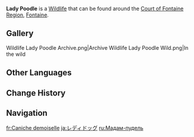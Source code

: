 {{Wildlife Infobox
|image    = Lady Poodle Icon.png
|type     = Wildlife
|family   = Beasts
|group    = Poodles
|location = [[Fontaine]]
|description = Humanity's best friend!<br>These Fontainian pet dogs have had their fur meticulously groomed and are adorned with custom-made apparel. This type of dog bears the disposition of a lady. Young women who are interested in owning pets have a tendency to take a special interest in this breed, often bringing them to tea parties. Rumor has it that someone has bought special-made clothes for this breed in bulk from the [[Chioriya Boutique]]. As such, certain keen merchants have already taken these developments into account to develop future related businesses...
}}
'''Lady Poodle''' is a [[Wildlife]] that can be found around the [[Court of Fontaine Region]], [[Fontaine]].

==Gallery==
<gallery>
Wildlife Lady Poodle Archive.png|Archive
Wildlife Lady Poodle Wild.png|In the wild
</gallery>

==Other Languages==
{{Other Languages
|en      = Lady Poodle
|zhs     = 淑女犬
|zhs_rm  = Shūnǚ-quǎn
|zht     = 淑女犬
|zht_rm  = Shúnǚ-quǎn
|zh_tl   = Lady Dog
|ja      = レディドッグ
|ja_rm   = Redidoggu
|ja_tl   = Ladydog
|ko      = {{tt|숙녀견|淑女犬}}
|ko_tl   = Lady Dog
|es      = Dama canina
|es_tl   = Canine Lady
|fr      = Caniche demoiselle
|fr_tl   = Damsel Poodle
|ru      = Мадам-пудель
|ru_tl   = Madame Poodle
|th      = สุนัขสุภาพสตรี
|th_rm   = 
|th_tl   = 
|vi      = Chó Duyên Dáng
|vi_tl   = 
|de      = Damen-Pudel
|de_tl   = Lady Poodle
|id      = Lady Poodle
|pt      = Dama Cão
|pt_tl   = 
|tr      = Leydi Kaniş
|tr_tl   = Lady Poodle
|it      = Cane nobildonna
|it_tl   = 
}}

==Change History==
{{Change History|4.0}}

==Navigation==
{{Wildlife Navbox}}

[[fr:Caniche demoiselle]]
[[ja:レディドッグ]]
[[ru:Мадам-пудель]]